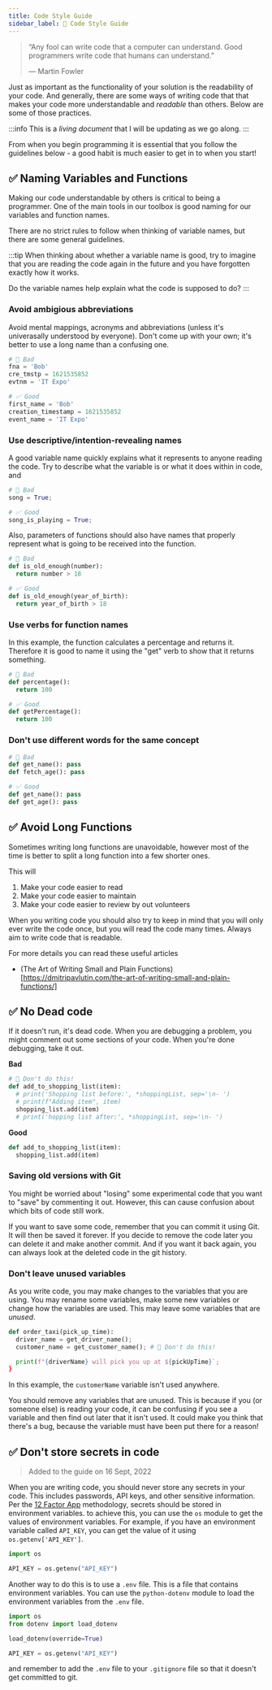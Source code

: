 ```yaml
---
title: Code Style Guide
sidebar_label: 💎 Code Style Guide
---
```


> “Any fool can write code that a computer can understand. Good programmers write code that humans can understand.”
> 
> — Martin Fowler


Just as important as the functionality of your solution is the readability of your code. And generally, there are some ways of writing code that that makes your code more understandable and _readable_ than others. Below are some of those practices.

:::info
This is a *living document* that I will be updating as we go along.
:::



From when you begin programming it is essential that you follow the guidelines below - a good habit is much easier to get in to when you start!



## ✅ Naming Variables and Functions

Making our code understandable by others is critical to being a programmer. One of the main tools in our toolbox is good naming for our variables and function names.

There are no strict rules to follow when thinking of variable names, but there are some general guidelines.

:::tip
When thinking about whether a variable name is good, try to imagine that you are reading the code again in the future and you have forgotten exactly how it works.

Do the variable names help explain what the code is supposed to do?
:::


### Avoid ambigious abbreviations
Avoid mental mappings, acronyms and abbreviations (unless it's univerasally understood by everyone). Don't come up with your own; it's better to use a long name than a confusing one.
```python
# 🛑 Bad
fna = 'Bob'
cre_tmstp = 1621535852
evtnm = 'IT Expo'

# ✅ Good
first_name = 'Bob'
creation_timestamp = 1621535852
event_name = 'IT Expo'
```

### Use descriptive/intention-revealing names

A good variable name quickly explains what it represents to anyone reading the code. Try to describe what the variable is or what it does within in code, and 

```python
# 🛑 Bad
song = True;

# ✅ Good
song_is_playing = True;
```

Also, parameters of functions should also have names that properly represent what is going to be received into the function.

```python
# 🛑 Bad
def is_old_enough(number):
  return number > 18

# ✅ Good
def is_old_enough(year_of_birth):
  return year_of_birth > 18
```

### Use verbs for function names
In this example, the function calculates a percentage and returns it. Therefore it is good to name it using the "get" verb to show that it returns something.
```python
# 🛑 Bad
def percentage():
  return 100

# ✅ Good
def getPercentage():
  return 100
```

### Don't use different words for the same concept
```python
# 🛑 Bad
def get_name(): pass
def fetch_age(): pass

# ✅ Good
def get_name(): pass
def get_age(): pass
```


## ✅ Avoid Long Functions

Sometimes writing long functions are unavoidable, however most of the time is better to split a long function into a few shorter ones. 

This will 

1. Make your code easier to read
2. Make your code easier to maintain
3. Make your code easier to review by out volunteers

When you writing code you should also try to keep in mind that you will only ever write the code once, but you will read the code many times. Always aim to write code that is readable. 

For more details you can read these useful articles

- (The Art of Writing Small and Plain Functions)[https://dmitripavlutin.com/the-art-of-writing-small-and-plain-functions/]


## ✅ No Dead code
If it doesn't run, it's dead code. When you are debugging a problem, you might comment out some sections of your code. When you're done debugging, take it out.


**Bad**
```python
# 🛑 Don't do this!
def add_to_shopping_list(item):
  # print('Shopping list before:', *shoppingList, sep='\n- ')
  # print(f"Adding item", item)
  shopping_list.add(item)
  # print('hopping list after:', *shoppingList, sep='\n- ')
```
**Good**
```python
def add_to_shopping_list(item):
  shopping_list.add(item)
```

### Saving old versions with Git

You might be worried about "losing" some experimental code that you want to "save" by commenting it out. However, this can cause confusion about which bits of code still work.

If you want to save some code, remember that you can commit it using Git. It will then be saved it forever. If you decide to remove the code later you can delete it and make another commit. And if you want it back again, you can always look at the deleted code in the git history.

### Don't leave unused variables

As you write code, you may make changes to the variables that you are using. You may rename some variables, make some new variables or change how the variables are used. This may leave some variables that are _unused_.
<!-- TODO: #18 Fix this -->
```python
def order_taxi(pick_up_time):
  driver_name = get_driver_name();
  customer_name = get_customer_name(); # 🛑 Don't do this!

  print(f"{driverName} will pick you up at ${pickUpTime}`;
}
```

In this example, the `customerName` variable isn't used anywhere.

You should remove any variables that are unused. This is because if you (or someone else) is reading your code, it can be confusing if you see a variable and then find out later that it isn't used. It could make you think that there's a bug, because the variable must have been put there for a reason!

## ✅ Don't store secrets in code
> Added to the guide on 16 Sept, 2022

When you are writing code, you should never store any secrets in your code. This includes passwords, API keys, and other sensitive information.
Per the [12 Factor App](https://12factor.net/config) methodology, secrets should be stored in environment variables.
to achieve this, you can use the `os` module to get the values of environment variables. For example, if you have an environment variable called `API_KEY`, you can get the value of it using `os.getenv['API_KEY']`.

```python
import os

API_KEY = os.getenv("API_KEY")
```

Another way to do this is to use a `.env` file. This is a file that contains environment variables. You can use the `python-dotenv` module to load the environment variables from the `.env` file.

```python
import os
from dotenv import load_dotenv

load_dotenv(override=True)

API_KEY = os.getenv("API_KEY")
```

and remember to add the `.env` file to your `.gitignore` file so that it doesn't get committed to git.